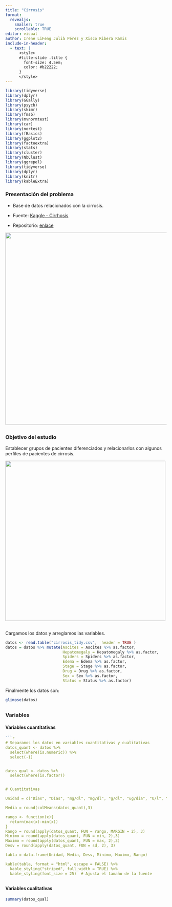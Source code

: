 ```yaml
---
title: "Cirrosis"
format: 
  revealjs:
    smaller: true
    scrollable: TRUE
editor: visual
author: Irene LiFeng Julià Pérez y Xisco Ribera Ramis
include-in-header:
  - text: |
      <style>
      #title-slide .title {
        font-size: 4.5em;
        color: #b22222;
      }
      </style>
---
```



```r
library(tidyverse)
library(dplyr)
library(GGally)
library(psych)
library(skimr)
library(fmsb)
library(mvnormtest)
library(car)
library(nortest)
library(fBasics)
library(ggplot2)
library(factoextra)
library(stats)
library(cluster)
library(NbClust)
library(ggrepel)
library(tidyverse)
library(dplyr)
library(knitr)
library(kableExtra)
```


### Presentación del problema

-   Base de datos relacionados con la cirrosis.

-   Fuente: [Kaggle - Cirrhosis](https://www.kaggle.com/datasets/fedesoriano/cirrhosis-prediction-dataset/)

-   Repositorio: [enlace](https://github.com/XiscoRibera/Entrega6_AD.git)

<div>

<p style="text-align:center;">

<img src="Foto_cirrosis.jpg" width="600px"/>

</p>

</div>

## 

### Objetivo del estudio

Establecer grupos de pacientes diferenciados y relacionarlos con algunos perfiles de pacientes de cirrosis.

<div>

<p style="text-align:center;">

<img src="Foto2.jpg" width="500px"/>

</p>

</div>

## 

Cargamos los datos y arreglamos las variables.

```r
datos <- read.table("cirrosis_tidy.csv",  header = TRUE )
datos = datos %>% mutate(Ascites = Ascites %>% as.factor,
                         Hepatomegaly = Hepatomegaly %>% as.factor,
                         Spiders = Spiders %>% as.factor,
                         Edema = Edema %>% as.factor,
                         Stage = Stage %>% as.factor,
                         Drug = Drug %>% as.factor,
                         Sex = Sex %>% as.factor,
                         Status = Status %>% as.factor)
```



Finalmente los datos son:

```r
glimpse(datos)
```

## 

### Variables

#### Variables cuantitativas

```r
```r
# Separamos los datos en variables cuantitativas y cualitativas
datos_quant <- datos %>% 
  select(where(is.numeric)) %>% 
  select(-1)


datos_qual <- datos %>% 
  select(where(is.factor))


# Cuantitativas

Unidad = c("Días", "Días", "mg/dl", "mg/dl", "g/dl", "ug/día", "U/l", "U/ml", "mg/dl", "ml/1000", "s")

Media = round(colMeans(datos_quant),3)

rango <- function(x){
  return(max(x)-min(x))
}
Rango = round(apply(datos_quant, FUN = rango, MARGIN = 2), 3)
Minimo = round(apply(datos_quant, FUN = min, 2),3)
Maximo = round(apply(datos_quant, FUN = max, 2),3)
Desv = round(apply(datos_quant, FUN = sd, 2), 3)

tabla = data.frame(Unidad, Media, Desv, Minimo, Maximo, Rango)

kable(tabla, format = "html", escape = FALSE) %>%
  kable_styling("striped", full_width = TRUE) %>%
  kable_styling(font_size = 25)  # Ajusta el tamaño de la fuente
```

## 

#### Variables cualitativas

```r
summary(datos_qual)
```

## 

